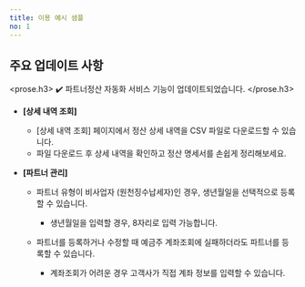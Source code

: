 ```yaml
---
title: 이용 예시 샘플
no: 1
---
```



## 주요 업데이트 사항

<prose.h3>
  ✔️ 파트너정산 자동화 서비스 기능이 업데이트되었습니다.
</prose.h3>

- **\[상세 내역 조회]**

  - \[상세 내역 조회] 페이지에서 정산 상세 내역을 CSV 파일로 다운로드할 수 있습니다.
  - 파일 다운로드 후 상세 내역을 확인하고 정산 명세서를 손쉽게 정리해보세요.

- **\[파트너 관리]**

  - 파트너 유형이 비사업자 (원천징수납세자)인 경우, 생년월일을 선택적으로 등록할 수 있습니다.
    - 생년월일을 입력할 경우, 8자리로 입력 가능합니다.

  - 파트너를 등록하거나 수정할 때 예금주 계좌조회에 실패하더라도 파트너를 등록할 수 있습니다.
    - 계좌조회가 어려운 경우 고객사가 직접 계좌 정보를 입력할 수 있습니다.
